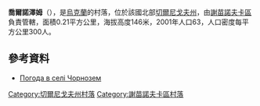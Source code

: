 {{coord|52|15|48|N|32|29|50|E|scale:100000|display=title}}

'''喬爾諾澤姆'''（{{lang-uk|Чорнозем}}），是[[烏克蘭|烏克蘭]]的村落，位於該國北部[[切爾尼戈夫州|切爾尼戈夫州]]，由[[謝苗諾夫卡區|謝苗諾夫卡區]]負責管轄，面積0.21平方公里，海拔高度146米，2001年人口63，人口密度每平方公里300人。

==參考資料==
* [http://weather.in.ua/ua/chernigovskaja/28521 Погода в селі Чорнозем]{{Wayback|url=http://weather.in.ua/ua/chernigovskaja/28521 |date=20111220124333 }}

[[Category:切爾尼戈夫州村落|Category:切爾尼戈夫州村落]]
[[Category:謝苗諾夫卡區村落|Category:謝苗諾夫卡區村落]]


{{Chernihiv-geo-stub}}